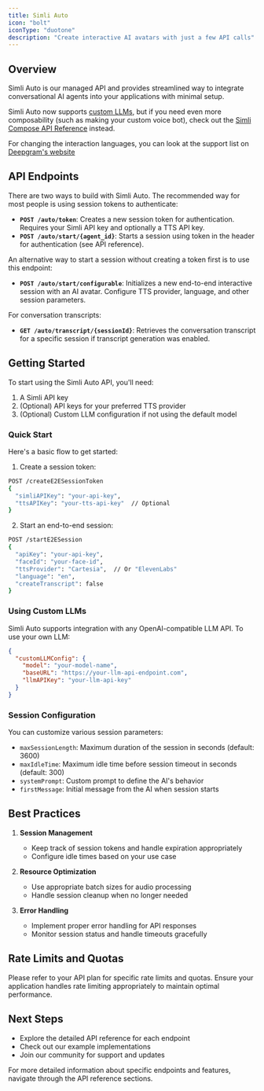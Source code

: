 ```yaml
---
title: Simli Auto
icon: "bolt"
iconType: "duotone"
description: "Create interactive AI avatars with just a few API calls"
---
```


## Overview

Simli Auto is our managed API and provides streamlined way to integrate conversational AI agents into your applications with minimal setup.

Simli Auto now supports [custom LLMs](/api-reference/endpoint/simli-auto/customLLM), but if you need even more composability (such as making your custom voice bot), check out the [Simli Compose API Reference](/simli-compose) instead.

For changing the interaction languages, you can look at the support list on [Deepgram's website](https://developers.deepgram.com/docs/models-languages-overview)


## API Endpoints
There are two ways to build with Simli Auto. The recommended way for most people is using session tokens to authenticate: 
- **`POST /auto/token`**: Creates a new session token for authentication. Requires your Simli API key and optionally a TTS API key.
- **`POST /auto/start/{agent_id}`**: Starts a session using token in the header for authentication (see API reference).

An alternative way to start a session without creating a token first is to use this endpoint:
- **`POST /auto/start/configurable`**: Initializes a new end-to-end interactive session with an AI avatar. Configure TTS provider, language, and other session parameters.


For conversation transcripts: 
- **`GET /auto/transcript/{sessionId}`**: Retrieves the conversation transcript for a specific session if transcript generation was enabled.

## Getting Started

To start using the Simli Auto API, you'll need:

1. A Simli API key
2. (Optional) API keys for your preferred TTS provider
3. (Optional) Custom LLM configuration if not using the default model

### Quick Start

Here's a basic flow to get started:

1. Create a session token:
```bash
POST /createE2ESessionToken
{
  "simliAPIKey": "your-api-key",
  "ttsAPIKey": "your-tts-api-key"  // Optional
}
```

2. Start an end-to-end session:
```bash
POST /startE2ESession
{
  "apiKey": "your-api-key",
  "faceId": "your-face-id",
  "ttsProvider": "Cartesia",  // Or "ElevenLabs"
  "language": "en",
  "createTranscript": false
}
```

### Using Custom LLMs

Simli Auto supports integration with any OpenAI-compatible LLM API. To use your own LLM:

```json
{
  "customLLMConfig": {
    "model": "your-model-name",
    "baseURL": "https://your-llm-api-endpoint.com",
    "llmAPIKey": "your-llm-api-key"
  }
}
```

### Session Configuration

You can customize various session parameters:

- `maxSessionLength`: Maximum duration of the session in seconds (default: 3600)
- `maxIdleTime`: Maximum idle time before session timeout in seconds (default: 300)
- `systemPrompt`: Custom prompt to define the AI's behavior
- `firstMessage`: Initial message from the AI when session starts

## Best Practices

1. **Session Management**
   - Keep track of session tokens and handle expiration appropriately
   - Configure idle times based on your use case

2. **Resource Optimization**
   - Use appropriate batch sizes for audio processing
   - Handle session cleanup when no longer needed

3. **Error Handling**
   - Implement proper error handling for API responses
   - Monitor session status and handle timeouts gracefully

## Rate Limits and Quotas

Please refer to your API plan for specific rate limits and quotas. Ensure your application handles rate limiting appropriately to maintain optimal performance.

## Next Steps

- Explore the detailed API reference for each endpoint
- Check out our example implementations
- Join our community for support and updates

For more detailed information about specific endpoints and features, navigate through the API reference sections.